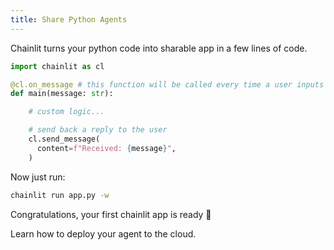 ```yaml
---
title: Share Python Agents
---
```


Chainlit turns your python code into sharable app in a few lines of code.

```python
import chainlit as cl

@cl.on_message # this function will be called every time a user inputs a message in the UI
def main(message: str):

    # custom logic...

    # send back a reply to the user
    cl.send_message(
      content=f"Received: {message}",
    )
```

Now just run:

```bash
chainlit run app.py -w
```

Congratulations, your first chainlit app is ready 🥳

<Card title="Deployment" icon="link" href="/cloud/deploy">
   Learn how to deploy your agent to the cloud.
</Card>